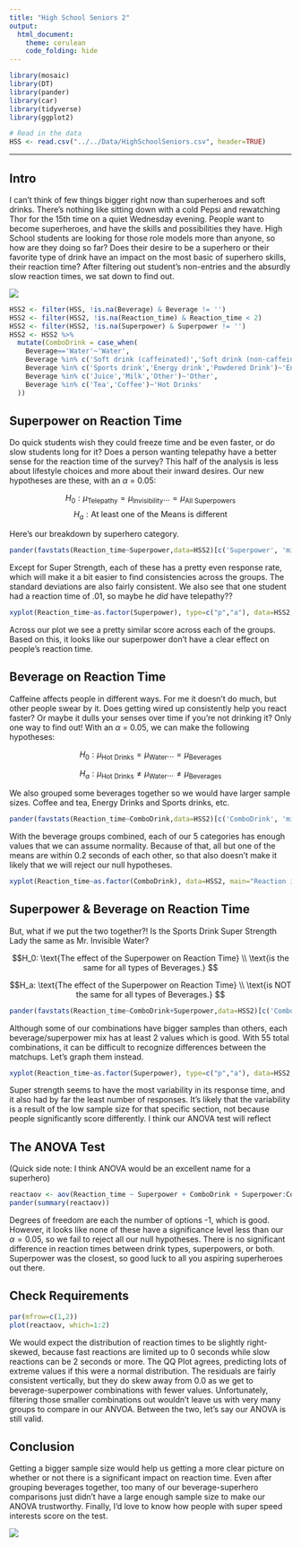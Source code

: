 ---
title: "High School Seniors 2"
output: 
  html_document:
    theme: cerulean
    code_folding: hide
---

```{r, warning=FALSE, message=FALSE}
library(mosaic)
library(DT)
library(pander)
library(car)
library(tidyverse)
library(ggplot2)

# Read in the data
HSS <- read.csv("../../Data/HighSchoolSeniors.csv", header=TRUE) 

```

----


<!-- Instructions:

Use the HighSchoolSeniors data set to perform an interesting two-way ANOVA analysis. You'll need to study the data set to decide which variables are most interesting to you. You might look at what you did for the t-Test analysis, and dive more deeply into the questions you researched on that analysis.

Here is a link to the survey given to the students that participated in the study:
https://ww2.amstat.org/censusatschool/pdfs/C@SQuestionnaire.pdf
(Use the link to learn about what each column of data in the data set represents.)

Remember you need a Quantitative Y variable and two Qualitative explanatory variables (factors) to perform a two-way ANOVA.

While you should use the warpbreaks and DayCare example analyses as your guide on how to properly complete this analysis, you should also be creative in your final delivery of this analysis. If you copy the format and approach of the example analyses, be sure to give credit in your document to these example analyses. You could write something like, "This work is modeled after the [warpbreaks](https://byuistats.github.io/Statistics-Notebook/Analyses/ANOVA/Examples/warpbreaksTwoWayANOVA.html) analysis." Whatever you do, DO NOT use any of the written statements from the example analyses in your analysis unless you quote them directly and give credit. Using someone else's writing as your own without giving credit to the original author is plagiarism and is an Honor Code Violation. So do your own work. Plus, the more you try to write things in your own words, the more you will learn. Also, note that there aren't really any "rules" about exactly how your document should be organized. So be creative and do something that makes sense to you.
-->
## Intro 

I can't think of few things bigger right now than superheroes and soft drinks. There's nothing like sitting down with a cold Pepsi and rewatching Thor for the 15th time on a quiet Wednesday evening. People want to become superheroes, and have the skills and possibilities they have. High School students are looking for those role models more than anyone, so how are they doing so far? Does their desire to be a superhero or their favorite type of drink have an impact on the most basic of superhero skills, their reaction time? After filtering out student's non-entries and the absurdly slow reaction times, we sat down to find out.

![](https://i.pinimg.com/originals/ef/4d/c4/ef4dc433695c04e024f605dde1fa5e1f.jpg)

```{r}
HSS2 <- filter(HSS, !is.na(Beverage) & Beverage != '')
HSS2 <- filter(HSS2, !is.na(Reaction_time) & Reaction_time < 2)
HSS2 <- filter(HSS2, !is.na(Superpower) & Superpower != '')
HSS2 <- HSS2 %>%
  mutate(ComboDrink = case_when(
    Beverage=='Water'~'Water',
    Beverage %in% c('Soft drink (caffeinated)','Soft drink (non-caffeinated)')~'Soda',
    Beverage %in% c('Sports drink','Energy drink','Powdered Drink')~'Energy Drink',
    Beverage %in% c('Juice','Milk','Other')~'Other',
    Beverage %in% c('Tea','Coffee')~'Hot Drinks'
  ))
```

## Superpower on Reaction Time

Do quick students wish they could freeze time and be even faster, or do slow students long for it? Does a person wanting telepathy have a better sense for the reaction time of the survey? This half of the analysis is less about lifestyle choices and more about their inward desires. Our new hypotheses are these, with an $\alpha$ = 0.05:

$$H_0: \mu_\text{Telepathy} = \mu_\text{Invisibility} ...= \mu_\text{All Superpowers} $$
$$H_a: \text{At least one of the Means is different}$$

Here's our breakdown by superhero category.

```{r}
pander(favstats(Reaction_time~Superpower,data=HSS2)[c('Superpower', 'min', 'median', 'max', 'mean','sd','n')])
```

Except for Super Strength, each of these has a pretty even response rate, which will make it a bit easier to find consistencies across the groups. The standard deviations are also fairly consistent. We also see that one student had a reaction time of .01, so maybe he *did* have telepathy??

```{r}
xyplot(Reaction_time~as.factor(Superpower), type=c("p","a"), data=HSS2, main="Reaction Time's are Pretty Consistent", ylab="Reaction Time", xlab="What Superpower do they Want?")
```

Across our plot we see a pretty similar score across each of the groups. Based on this, it looks like our superpower don't have a clear effect on people's reaction time.


## Beverage on Reaction Time

Caffeine affects people in different ways. For me it doesn't do much, but other people swear by it. Does getting wired up consistently help you react faster? Or maybe it dulls your senses over time if you're not drinking it? Only one way to find out! With an $\alpha$ = 0.05, we can make the following hypotheses: 

$$H_0: \mu_\text{Hot Drinks} = \mu_\text{Water} ...= \mu_\text{Beverages} $$

$$ H_a: \mu_\text{Hot Drinks} \neq \mu_\text{Water} ... \neq \mu_\text{Beverages}  $$

We also grouped some beverages together so we would have larger sample sizes. Coffee and tea, Energy Drinks and Sports drinks, etc.
```{r}
pander(favstats(Reaction_time~ComboDrink,data=HSS2)[c('ComboDrink', 'min', 'median', 'max', 'mean','sd','n')])
```

With the beverage groups combined, each of our 5 categories has enough values that we can assume normality. Because of that, all but one of the means are within 0.2 seconds of each other, so that also doesn't make it likely that we will reject our null hypotheses.

```{r}
xyplot(Reaction_time~as.factor(ComboDrink), data=HSS2, main="Reaction is also Fairly Consistent", ylab="Reaction Time", xlab="Beverage of Choice",type=c("p","a"))
```


## Superpower & Beverage on Reaction Time

But, what if we put the two together?! Is the Sports Drink Super Strength Lady the same as Mr. Invisible Water?

$$H_0: \text{The effect of the Superpower on Reaction Time} \\ \text{is the same for all types of Beverages.} $$

$$H_a: \text{The effect of the Superpower on Reaction Time} \\ \text{is NOT the same for all types of Beverages.} $$
```{r}
pander(favstats(Reaction_time~ComboDrink+Superpower,data=HSS2)[c('ComboDrink.Superpower', 'min', 'median', 'max', 'mean','sd','n')])
```

Although some of our combinations have bigger samples than others, each beverage/superpower mix has at least 2 values which is good. With 55 total combinations, it can be difficult to recognize differences between the matchups. Let's graph them instead. 

```{r}
xyplot(Reaction_time~as.factor(Superpower), type=c("p","a"), data=HSS2, main="Other than Super Strength, Pretty Steady", ylab="Reaction Time", xlab="What Superpower do they Want?",groups=ComboDrink,auto.key = list(corner=c(1,1)))
```

Super strength seems to have the most variability in its response time, and it also had by far the least number of responses. It's likely that the variability is a result of the low sample size for that specific section, not because people significantly score differently. I think our ANOVA test will reflect


## The ANOVA Test

(Quick side note: I think ANOVA would be an excellent name for a superhero)

```{r}
reactaov <- aov(Reaction_time ~ Superpower + ComboDrink + Superpower:ComboDrink, data=HSS2)
pander(summary(reactaov))
```

Degrees of freedom are each the number of options -1, which is good. However, it looks like none of these have a significance level less than our $\alpha=0.05$, so we fail to reject all our null hypotheses. There is no significant difference in reaction times between drink types, superpowers, or both. Superpower was the closest, so good luck to all you aspiring superheroes out there.

## Check Requirements

```{r,warning=FALSE}
par(mfrow=c(1,2))
plot(reactaov, which=1:2)
```

We would expect the distribution of reaction times to be slightly right-skewed, because fast reactions are limited up to 0 seconds while slow reactions can be 2 seconds or more. The QQ Plot agrees, predicting lots of extreme values if this were a normal distribution. The residuals are fairly consistent vertically, but they do skew away from 0.0 as we get to beverage-superpower combinations with fewer values. Unfortunately, filtering those smaller combinations out wouldn't leave us with very many groups to compare in our ANVOA. Between the two, let's say our ANOVA is still valid.

## Conclusion

Getting a bigger sample size would help us getting a more clear picture on whether or not there is a significant impact on reaction time. Even after grouping beverages together, too many of our beverage-superhero comparisons just didn't have a large enough sample size to make our ANOVA trustworthy. Finally, I'd love to know how people with super speed interests score on the test.

![](https://media1.giphy.com/media/S6BLhq4ZOvIdN0WVEQ/giphy.gif?cid=ecf05e47getadv5yvatc5y62wtg1vpc9qu5yhv8nm2wr9vyp&rid=giphy.gif&ct=g)

